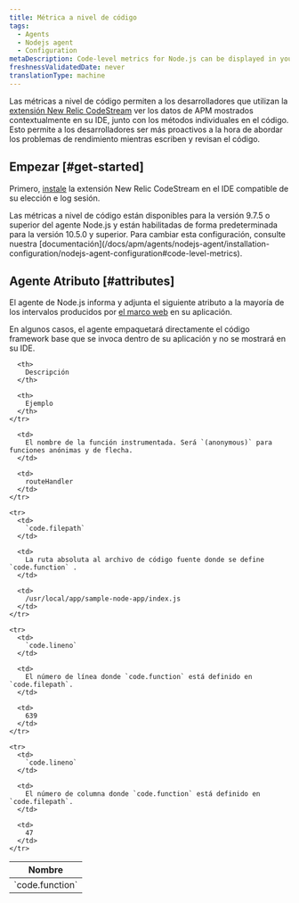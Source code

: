 ```yaml
---
title: Métrica a nivel de código
tags:
  - Agents
  - Nodejs agent
  - Configuration
metaDescription: Code-level metrics for Node.js can be displayed in your IDE using the New Relic CodeStream extension.
freshnessValidatedDate: never
translationType: machine
---
```


Las métricas a nivel de código permiten a los desarrolladores que utilizan la [extensión New Relic CodeStream](/docs/codestream/observability/code-level-metrics) ver los datos de APM mostrados contextualmente en su IDE, junto con los métodos individuales en el código. Esto permite a los desarrolladores ser más proactivos a la hora de abordar los problemas de rendimiento mientras escriben y revisan el código.

## Empezar [#get-started]

Primero, [instale](/docs/codestream/start-here/install-codestream) la extensión New Relic CodeStream en el IDE compatible de su elección e log sesión.

<Callout variant="important">
  Las métricas a nivel de código están disponibles para la versión 9.7.5 o superior del agente Node.js y están habilitadas de forma predeterminada para la versión 10.5.0 y superior. Para cambiar esta configuración, consulte nuestra [documentación](/docs/apm/agents/nodejs-agent/installation-configuration/nodejs-agent-configuration#code-level-metrics).
</Callout>

## Agente Atributo [#attributes]

El agente de Node.js informa y adjunta el siguiente atributo a la mayoría de los intervalos producidos por [el marco web](/docs/apm/agents/nodejs-agent/getting-started/compatibility-requirements-nodejs-agent#support) en su aplicación.

<Callout variant="important">
  En algunos casos, el agente empaquetará directamente el código framework base que se invoca dentro de su aplicación y no se mostrará en su IDE.
</Callout>

<table>
  <thead>
    <tr>
      <th style={{ width: "300px" }}>
        Nombre
      </th>

      <th>
        Descripción
      </th>

      <th>
        Ejemplo
      </th>
    </tr>
  </thead>

  <tbody>
    <tr>
      <td>
        `code.function`
      </td>

      <td>
        El nombre de la función instrumentada. Será `(anonymous)` para funciones anónimas y de flecha.
      </td>

      <td>
        routeHandler
      </td>
    </tr>

    <tr>
      <td>
        `code.filepath`
      </td>

      <td>
        La ruta absoluta al archivo de código fuente donde se define `code.function` .
      </td>

      <td>
        /usr/local/app/sample-node-app/index.js
      </td>
    </tr>

    <tr>
      <td>
        `code.lineno`
      </td>

      <td>
        El número de línea donde `code.function` está definido en `code.filepath`.
      </td>

      <td>
        639
      </td>
    </tr>

    <tr>
      <td>
        `code.lineno`
      </td>

      <td>
        El número de columna donde `code.function` está definido en `code.filepath`.
      </td>

      <td>
        47
      </td>
    </tr>
  </tbody>
</table>
